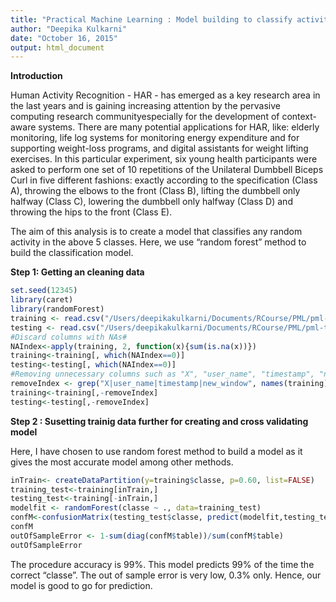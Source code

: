 ```yaml
---
title: "Practical Machine Learning : Model building to classify activities in five classes"
author: "Deepika Kulkarni"
date: "October 16, 2015"
output: html_document
---
```


**Introduction**

Human Activity Recognition - HAR - has emerged as a key research area in the last years and is gaining increasing attention by the pervasive computing research communityespecially for the development of context-aware systems. There are many potential applications for HAR, like: elderly monitoring, life log systems for monitoring energy expenditure and for supporting weight-loss programs, and digital assistants for weight lifting exercises. In this particular experiment, six young health participants were asked to perform one set of 10 repetitions of the Unilateral Dumbbell Biceps Curl in five different fashions: exactly according to the specification (Class A), throwing the elbows to the front (Class B), lifting the dumbbell only halfway (Class C), lowering the dumbbell only halfway (Class D) and throwing the hips to the front (Class E).

The aim of this analysis is to create a model that classifies any random activity in the above 5 classes. Here, we use "random forest" method to build the classification model.

**Step 1: Getting an cleaning data**
```r
set.seed(12345)
library(caret)
library(randomForest)
training <- read.csv("/Users/deepikakulkarni/Documents/RCourse/PML/pml-training.csv", na.string=c("NA","#DIV/0!"))
testing <- read.csv("/Users/deepikakulkarni/Documents/RCourse/PML/pml-testing.csv", na.string=c("NA","#DIV/0!"))
#Discard columns with NAs#
NAIndex<-apply(training, 2, function(x){sum(is.na(x))})
training<-training[, which(NAIndex==0)]
testing<-testing[, which(NAIndex==0)]
#Removing unnecessary columns such as "X", "user_name", "timestamp", "new_window"#
removeIndex <- grep("X|user_name|timestamp|new_window", names(training))
training<-training[,-removeIndex]
testing<-testing[,-removeIndex]
```

**Step 2 : Susetting trainig data further for creating and cross validating model**

Here, I have chosen to use random forest method to build a model as it gives the most accurate model among other methods.

```r
inTrain<- createDataPartition(y=training$classe, p=0.60, list=FALSE)
training_test<-training[inTrain,]
testing_test<-training[-inTrain,]
modelfit <- randomForest(classe ~ ., data=training_test)
confM<-confusionMatrix(testing_test$classe, predict(modelfit,testing_test))
confM
outOfSampleError <- 1-sum(diag(confM$table))/sum(confM$table)
outOfSampleError
```

The procedure accuracy is 99%. This model predicts 99% of the time the correct "classe". The out of sample error is very low, 0.3% only.
Hence, our model is good to go for prediction.



